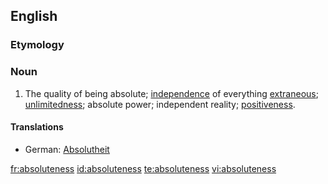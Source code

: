 ==English==

===Etymology===
{{suffix|absolute|ness}}

===Noun===
{{en-noun|-|es}}

# The quality of being absolute; [[independence]] of everything [[extraneous]]; [[unlimitedness]]; absolute power; independent reality; [[positiveness]].

====Translations====
{{trans-top|quality of being absolute}}
*German: [[Absolutheit]] {{f}}
{{trans-bottom}}

[[fr:absoluteness]]
[[id:absoluteness]]
[[te:absoluteness]]
[[vi:absoluteness]]